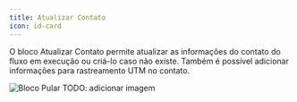 ```yaml
---
title: Atualizar Contato
icon: id-card
---
```


O bloco Atualizar Contato permite atualizar as informações do contato do fluxo em execução ou criá-lo caso não existe. Também é possível adicionar informações para rastreamento UTM no contato.

<Frame>
  <img src="/images/blocks/logic/remove-tags.png" alt="Bloco Pular" /> TODO: adicionar imagem
</Frame>
